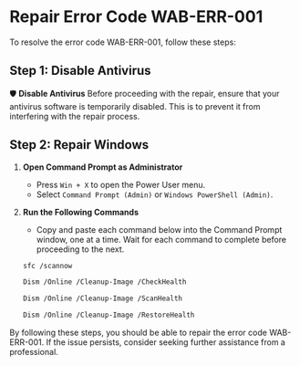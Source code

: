 # Repair Error Code WAB-ERR-001

To resolve the error code WAB-ERR-001, follow these steps:

## Step 1: Disable Antivirus
🛡️ **Disable Antivirus**
Before proceeding with the repair, ensure that your antivirus software is temporarily disabled. This is to prevent it from interfering with the repair process.

## Step 2: Repair Windows

1. **Open Command Prompt as Administrator**
    - Press `Win + X` to open the Power User menu.
    - Select `Command Prompt (Admin)` or `Windows PowerShell (Admin)`.

2. **Run the Following Commands**
    - Copy and paste each command below into the Command Prompt window, one at a time. Wait for each command to complete before proceeding to the next.

    ```sh
    sfc /scannow
    ```

    ```sh
    Dism /Online /Cleanup-Image /CheckHealth
    ```

    ```sh
    Dism /Online /Cleanup-Image /ScanHealth
    ```

    ```sh
    Dism /Online /Cleanup-Image /RestoreHealth
    ```

By following these steps, you should be able to repair the error code WAB-ERR-001. If the issue persists, consider seeking further assistance from a professional.
